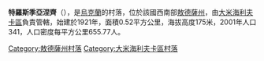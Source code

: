 {{coord|47|2|2|N|29|47|14|E|scale:30000|display=title}}

'''特羅斯季亞涅齊'''（{{lang-uk|Тростянець}}），是[[烏克蘭|烏克蘭]]的村落，位於該國西南部[[敖德薩州|敖德薩州]]，由[[大米海利夫卡區|大米海利夫卡區]]負責管轄，始建於1921年，面積0.52平方公里，海拔高度175米，2001年人口341，人口密度每平方公里655.77人。

{{DEFAULTSORT:Тростянець}}
[[Category:敖德薩州村落|Category:敖德薩州村落]]
[[Category:大米海利夫卡區村落|Category:大米海利夫卡區村落]]


{{Odessa-geo-stub}}